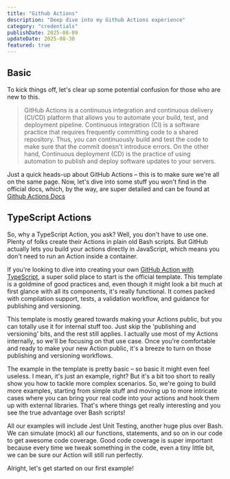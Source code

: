```yaml
---
title: "Github Actions"
description: "Deep dive into my Github Actions experience"
category: "credentials"
publishDate: 2025-08-09
updateDate: 2025-08-30
featured: true
---
```

## Basic
To kick things off, let's clear up some potential confusion for those who are new to this.

> GitHub Actions is a continuous integration and continuous delivery (CI/CD) platform that allows you to automate your build, test, and deployment pipeline.
Continuous integration (CI) is a software practice that requires frequently committing code to a shared repository. Thus, you can continuously build and test the code to make sure that the commit doesn't introduce errors.
On the other hand, Continuous deployment (CD) is the practice of using automation to publish and deploy software updates to your servers.

Just a quick heads-up about GitHub Actions – this is to make sure we're all on the same page. Now, let's dive into some stuff you won't find in the official docs, which, by the way, are super detailed and can be found at [Github Actions Docs](https://docs.github.com/en/actions)

## TypeScript Actions
So, why a TypeScript Action, you ask? Well, you don't have to use one. Plenty of folks create their Actions in plain old Bash scripts. But GitHub actually lets you build your actions directly in JavaScript, which means you don't need to run an Action inside a container.

If you're looking to dive into creating your own [GitHub Action with TypeScript](https://github.com/actions/typescript-action), a super solid place to start is the official template. This template is a goldmine of good practices and, even though it might look a bit much at first glance with all its components, it's really functional. It comes packed with compilation support, tests, a validation workflow, and guidance for publishing and versioning.

This template is mostly geared towards making your Actions public, but you can totally use it for internal stuff too. Just skip the 'publishing and versioning' bits, and the rest still applies. I actually use most of my Actions internally, so we'll be focusing on that use case. Once you're comfortable and ready to make your new Action public, it's a breeze to turn on those publishing and versioning workflows.

The example in the template is pretty basic – so basic it might even feel useless. I mean, it's just an example, right? But it's a bit too short to really show you how to tackle more complex scenarios. So, we're going to build more examples, starting from simple stuff and moving up to more intricate cases where you can bring your real code into your actions and hook them up with external libraries. That's where things get really interesting and you see the true advantage over Bash scripts!

All our examples will include Jest Unit Testing, another huge plus over Bash. We can simulate (mock) all our functions, statements, and so on in our code to get awesome code coverage. Good code coverage is super important because every time we tweak something in the code, even a tiny little bit, we can be sure our Action will still run perfectly.

Alright, let's get started on our first example!
